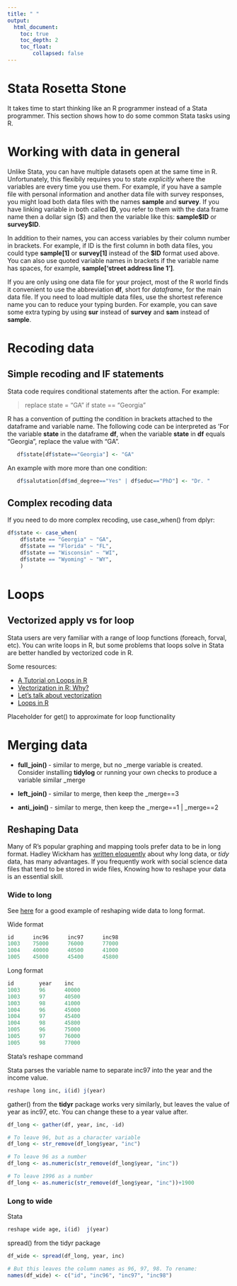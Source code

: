 ---
title: " "
output:
  html_document:
    toc: true
    toc_depth: 2
    toc_float: 
        collapsed: false
---

# Stata Rosetta Stone

It takes time to start thinking like an R programmer instead of a Stata programmer.  This section shows how to do some common Stata tasks using R.  

# Working with data in general

Unlike Stata, you can have multiple datasets open at the same time in R.  Unfortunately, this flexibily requires you to state *explicitly* where the variables are every time you use them.  For example, if you have a sample file with personal information and another data file with survey responses, you might load both data files with the names **sample** and **survey**.  If you have linking variable in both called **ID**, you refer to them with the data frame name then a dollar sign (\$) and then the variable like this:   **sample\$ID** or **survey\$ID**.    

In addition to their names, you can access variables by their column number in brackets.  For example, if ID is the first column in both data files, you could type **sample[1]** or **survey[1]** instead of the **\$ID** format used above.  You can also use quoted variable names in brackets if the variable name has spaces, for example, **sample['street address line 1']**.

If you are only using one data file for your project, most of the R world finds it convenient to use the abbreviation **df**, short for *dataframe*, for the main data file.  If you need to load multiple data files, use the shortest reference name you can to reduce your typing burden.  For example, you can save some extra typing by using **sur** instead of **survey** and **sam** instead of **sample**.  

# Recoding data

## Simple recoding and IF statements

Stata code requires conditional statements after the action.  For example: 

>   replace state = "GA" if state == "Georgia"

R has a convention of putting the condition in brackets attached to the dataframe and variable name.  The following code can be interpreted as 'For the variable **state** in the dataframe **df**, when the variable **state** in **df** equals "Georgia", replace the value with "GA".   

```{r, eval=FALSE}
   df$state[df$state=="Georgia"] <- "GA"  
```

An example with more more than one condition:  

```{r, eval=FALSE}
   df$salutation[df$md_degree=="Yes" | df$educ=="PhD"] <- "Dr. "  
```

## Complex recoding data

If you need to do more complex recoding, use case_when() from dplyr:   

```{r, eval=FALSE}
df$state <- case_when(  
    df$state == "Georgia" ~ "GA",  
    df$state == "Florida" ~ "FL",  
    df$state == "Wisconsin" ~ "WI",  
    df$state == "Wyoming" ~ "WY",  
    )
```
   
# Loops

## Vectorized apply vs for loop

Stata users are very familiar with a range of loop functions (foreach, forval, etc).  You can write loops in R, but some problems that loops solve in Stata are better handled by vectorized code in R.  

Some resources: 

- [A Tutorial on Loops in R](https://www.datacamp.com/community/tutorials/tutorial-on-loops-in-r)  
- [Vectorization in R: Why?](http://www.noamross.net/blog/2014/4/16/vectorization-in-r--why.html)  
- [Let's talk about vectorization](http://alyssafrazee.com/2014/01/29/vectorization.html)  
- [Loops in R](https://swcarpentry.github.io/r-novice-inflammation/15-supp-loops-in-depth/)  

Placeholder for get() to approximate for loop functionality
   
# Merging data

* **full_join() ** - similar to merge, but no _merge variable is created.  Consider installing **tidylog** or running your own checks to produce a variable similar _merge  

* **left_join() ** - similar to merge, then keep the _merge==3 

* **anti_join() ** - similar to merge, then keep the _merge==1  | _merge==2

## Reshaping Data 

Many of R's popular graphing and mapping tools prefer data to be in long format.  Hadley Wickham has [written eloquently](https://vita.had.co.nz/papers/tidy-data.pdf) about why long data, or *tidy* data, has many advantages. If you frequently work with social science data files that tend to be stored in wide files, Knowing how to reshape your data is an essential skill.

### Wide to long

See [here](https://stats.idre.ucla.edu/stata/modules/reshaping-data-wide-to-long/) for a good example of reshaping wide data to long format.  

Wide format
```{r, eval=FALSE}
id      inc96      inc97      inc98   
1003    75000      76000      77000    
1004    40000      40500      41000    
1005    45000      45400      45800    
```

Long format
```{r, eval=FALSE}
id        year    inc 
1003      96      40000  
1003      97      40500  
1003      98      41000  
1004      96      45000  
1004      97      45400  
1004      98      45800  
1005      96      75000  
1005      97      76000  
1005      98      77000 
```

Stata's reshape command

Stata parses the variable name to separate inc97 into the year and the income value.  

```{r, eval=FALSE}
reshape long inc, i(id) j(year) 
```

gather() from the **tidyr** package works very similarly, but leaves the value of year as inc97, etc.  You can change these to a year value after.  

```{r, eval=FALSE}
df_long <- gather(df, year, inc, -id)

# To leave 96, but as a character variable
df_long <- str_remove(df_long$year, "inc")

# To leave 96 as a number
df_long <- as.numeric(str_remove(df_long$year, "inc")) 

# To leave 1996 as a number
df_long <- as.numeric(str_remove(df_long$year, "inc"))+1900 
```

### Long to wide

Stata

```{r, eval=FALSE}
reshape wide age, i(id)  j(year) 
```

spread() from the tidyr package

```{r, eval=FALSE}
df_wide <- spread(df_long, year, inc)

# But this leaves the column names as 96, 97, 98. To rename:
names(df_wide) <- c("id", "inc96", "inc97", "inc98")
```


